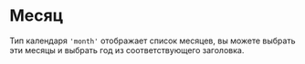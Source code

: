 

# Месяц

Тип календаря `'month'` отображает список месяцев, вы можете выбрать эти месяцы и выбрать год из соответствующего заголовка.

<Sandbox example="type-of-calendar-month" />
